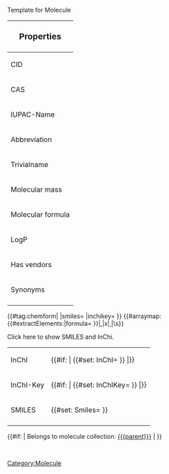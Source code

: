 <noinclude>Template for Molecule</noinclude>
‎<includeonly>

{| class="float-right infobox wikitable" style="font-size:90%; margin-top:0; width:410px; max-width:500px;"
|-
!colspan="2" style="font-size:120%; text-align:center; " | Properties
|-
| CID || {{#if: {{{cid|}}} | [https://pubchem.ncbi.nlm.nih.gov/compound/{{{cid}}} {{{cid}}}]|}}
|-
| CAS || {{#if: {{{cas|}}} | {{#set: CAS={{{cas}}} }} {{{cas}}}|}}
|-
| IUPAC-Name || {{#if: {{{iupacName|}}} | {{#set: IUPACName={{{iupacName}}} }} {{{iupacName}}}|}}
|-
| Abbreviation || {{#if: {{{abbrev|}}} | {{#set: Abbreviation={{{abbrev}}} }} {{{abbrev}}}|}}
|-
| Trivialname|| {{#if: {{{trivialname|}}} | {{#set: Trivialname={{{trivialname}}} }} {{{trivialname}}}|}}
|-
| Molecular mass ||  {{#if: {{{molecularMass|}}} | {{#set: MolecularMass={{{molecularMass}}} }} {{{molecularMass}}}|}}
|-
| Molecular formula ||{{#if: {{{molecularFormula|}}} | {{#set: MolecularFormula={{{molecularFormula}}} }} {{{molecularFormula}}}|}}
|-
| LogP || {{#if: {{{logP|}}} | {{#set: LogP={{{logP}}} }} {{{logP}}}|}}
|-
| Has vendors || {{#if: {{{hasVendors|}}} | {{#set: HasVendors={{{hasVendors}}} }} {{{hasVendors}}}|}}
|-
| Synonyms|| {{#if: {{{synonyms|}}} | {{#arraymap:{{{synonyms|}}}|,|x| [[Synonym::x]] }} |}}
|-
|}

{{#tag:chemform|
{{{molOrRxn}}}
|smiles={{{smiles|}}}
|inchikey={{{inchikey|}}}
}}
{{#arraymap:{{#extractElements:|formula={{{smiles|}}} }}|,|x|[[ContainsElement::x| ]]|\s}}

<div>
<span class="toggle-box" resource="chemdata">Click here to show SMILES and InChi.</span>
{| id="chemdata" class="infobox wikitable" style="display:none;"
|-
| InChI || {{#if: {{{inchi|}}} | {{#set: InChI={{{inchi}}} }} {{{inchi}}}|}}
|-
| InChI-Key || {{#if: {{{inchikey|}}} | {{#set: InChIKey={{{inchikey}}} }} {{{inchikey}}}|}}
|-
| SMILES || {{#set: Smiles={{{smiles}}} }} {{{smiles}}}
|-

|}
</div>

{{#if: {{{parent|}}} | Belongs to molecule collection: [[{{{parent}}}]] | }}


[[Category:Molecule]]
‎<includeonly>
